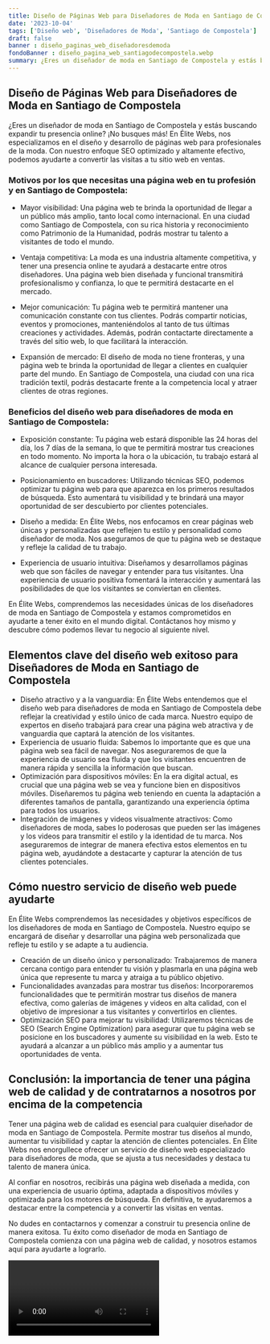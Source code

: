 ```yaml
---
title: Diseño de Páginas Web para Diseñadores de Moda en Santiago de Compostela
date: '2023-10-04'
tags: ['Diseño web', 'Diseñadores de Moda', 'Santiago de Compostela']
draft: false
banner : diseño_paginas_web_diseñadoresdemoda
fondoBanner : diseño_pagina_web_santiagodecompostela.webp
summary: ¿Eres un diseñador de moda en Santiago de Compostela y estás buscando expandir tu presencia online? ¡No busques más! En Élite Webs, nos especializamos en el diseño y desarrollo de páginas web para profesionales de la moda. Con nuestro enfoque SEO optimizado y altamente efectivo, podemos ayudarte a convertir las visitas a tu sitio web en ventas.
---
```


## Diseño de Páginas Web para Diseñadores de Moda en Santiago de Compostela

¿Eres un diseñador de moda en Santiago de Compostela y estás buscando expandir tu presencia online? ¡No busques más! En Élite Webs, nos especializamos en el diseño y desarrollo de páginas web para profesionales de la moda. Con nuestro enfoque SEO optimizado y altamente efectivo, podemos ayudarte a convertir las visitas a tu sitio web en ventas.

### Motivos por los que necesitas una página web en tu profesión y en Santiago de Compostela:

- Mayor visibilidad: Una página web te brinda la oportunidad de llegar a un público más amplio, tanto local como internacional. En una ciudad como Santiago de Compostela, con su rica historia y reconocimiento como Patrimonio de la Humanidad, podrás mostrar tu talento a visitantes de todo el mundo.

- Ventaja competitiva: La moda es una industria altamente competitiva, y tener una presencia online te ayudará a destacarte entre otros diseñadores. Una página web bien diseñada y funcional transmitirá profesionalismo y confianza, lo que te permitirá destacarte en el mercado.

- Mejor comunicación: Tu página web te permitirá mantener una comunicación constante con tus clientes. Podrás compartir noticias, eventos y promociones, manteniéndolos al tanto de tus últimas creaciones y actividades. Además, podrán contactarte directamente a través del sitio web, lo que facilitará la interacción.

- Expansión de mercado: El diseño de moda no tiene fronteras, y una página web te brinda la oportunidad de llegar a clientes en cualquier parte del mundo. En Santiago de Compostela, una ciudad con una rica tradición textil, podrás destacarte frente a la competencia local y atraer clientes de otras regiones.

### Beneficios del diseño web para diseñadores de moda en Santiago de Compostela:

- Exposición constante: Tu página web estará disponible las 24 horas del día, los 7 días de la semana, lo que te permitirá mostrar tus creaciones en todo momento. No importa la hora o la ubicación, tu trabajo estará al alcance de cualquier persona interesada.

- Posicionamiento en buscadores: Utilizando técnicas SEO, podemos optimizar tu página web para que aparezca en los primeros resultados de búsqueda. Esto aumentará tu visibilidad y te brindará una mayor oportunidad de ser descubierto por clientes potenciales.

- Diseño a medida: En Élite Webs, nos enfocamos en crear páginas web únicas y personalizadas que reflejen tu estilo y personalidad como diseñador de moda. Nos aseguramos de que tu página web se destaque y refleje la calidad de tu trabajo.

- Experiencia de usuario intuitiva: Diseñamos y desarrollamos páginas web que son fáciles de navegar y entender para tus visitantes. Una experiencia de usuario positiva fomentará la interacción y aumentará las posibilidades de que los visitantes se conviertan en clientes.

En Élite Webs, comprendemos las necesidades únicas de los diseñadores de moda en Santiago de Compostela y estamos comprometidos en ayudarte a tener éxito en el mundo digital. Contáctanos hoy mismo y descubre cómo podemos llevar tu negocio al siguiente nivel.

<GifSeo />

<Cta />

## Elementos clave del diseño web exitoso para Diseñadores de Moda en Santiago de Compostela

- Diseño atractivo y a la vanguardia: En Élite Webs entendemos que el diseño web para diseñadores de moda en Santiago de Compostela debe reflejar la creatividad y estilo único de cada marca. Nuestro equipo de expertos en diseño trabajará para crear una página web atractiva y de vanguardia que captará la atención de los visitantes.
- Experiencia de usuario fluida: Sabemos lo importante que es que una página web sea fácil de navegar. Nos aseguraremos de que la experiencia de usuario sea fluida y que los visitantes encuentren de manera rápida y sencilla la información que buscan.
- Optimización para dispositivos móviles: En la era digital actual, es crucial que una página web se vea y funcione bien en dispositivos móviles. Diseñaremos tu página web teniendo en cuenta la adaptación a diferentes tamaños de pantalla, garantizando una experiencia óptima para todos los usuarios.
- Integración de imágenes y videos visualmente atractivos: Como diseñadores de moda, sabes lo poderosas que pueden ser las imágenes y los videos para transmitir el estilo y la identidad de tu marca. Nos aseguraremos de integrar de manera efectiva estos elementos en tu página web, ayudándote a destacarte y capturar la atención de tus clientes potenciales.

## Cómo nuestro servicio de diseño web puede ayudarte

En Élite Webs comprendemos las necesidades y objetivos específicos de los diseñadores de moda en Santiago de Compostela. Nuestro equipo se encargará de diseñar y desarrollar una página web personalizada que refleje tu estilo y se adapte a tu audiencia.

- Creación de un diseño único y personalizado: Trabajaremos de manera cercana contigo para entender tu visión y plasmarla en una página web única que represente tu marca y atraiga a tu público objetivo.
- Funcionalidades avanzadas para mostrar tus diseños: Incorporaremos funcionalidades que te permitirán mostrar tus diseños de manera efectiva, como galerías de imágenes y videos en alta calidad, con el objetivo de impresionar a tus visitantes y convertirlos en clientes.
- Optimización SEO para mejorar tu visibilidad: Utilizaremos técnicas de SEO (Search Engine Optimization) para asegurar que tu página web se posicione en los buscadores y aumente su visibilidad en la web. Esto te ayudará a alcanzar a un público más amplio y a aumentar tus oportunidades de venta.

## Conclusión: la importancia de tener una página web de calidad y de contratarnos a nosotros por encima de la competencia

Tener una página web de calidad es esencial para cualquier diseñador de moda en Santiago de Compostela. Permite mostrar tus diseños al mundo, aumentar tu visibilidad y captar la atención de clientes potenciales. En Élite Webs nos enorgullece ofrecer un servicio de diseño web especializado para diseñadores de moda, que se ajusta a tus necesidades y destaca tu talento de manera única.

Al confiar en nosotros, recibirás una página web diseñada a medida, con una experiencia de usuario óptima, adaptada a dispositivos móviles y optimizada para los motores de búsqueda. En definitiva, te ayudaremos a destacar entre la competencia y a convertir las visitas en ventas.

No dudes en contactarnos y comenzar a construir tu presencia online de manera exitosa. Tu éxito como diseñador de moda en Santiago de Compostela comienza con una página web de calidad, y nosotros estamos aquí para ayudarte a lograrlo.

<Video />

<CtaBot job='Diseñadores de Moda' city='Santiago de Compostela'/>

<Gmaps query='Santiago de Compostela+españa+maps' />